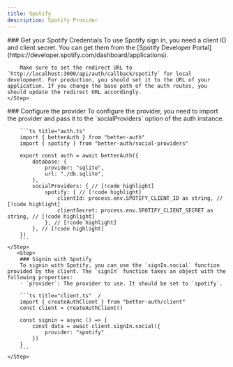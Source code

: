 ```yaml
---
title: Spotify
description: Spotify Provider
---
```


<Steps>
    <Step> 
        ### Get your Spotify Credentials
        To use Spotify sign in, you need a client ID and client secret. You can get them from the [Spotify Developer Portal](https://developer.spotify.com/dashboard/applications).

        Make sure to set the redirect URL to `http://localhost:3000/api/auth/callback/spotify` for local development. For production, you should set it to the URL of your application. If you change the base path of the auth routes, you should update the redirect URL accordingly.
    </Step>

  <Step>
        ### Configure the provider
        To configure the provider, you need to import the provider and pass it to the `socialProviders` option of the auth instance.

        ```ts title="auth.ts"  
        import { betterAuth } from "better-auth"
        import { spotify } from "better-auth/social-providers"
        
        export const auth = await betterAuth({
            database: {
                provider: "sqlite",
                url: "./db.sqlite",
            },
            socialProviders: { // [!code highlight]
                spotify: { // [!code highlight]
                    clientId: process.env.SPOTIFY_CLIENT_ID as string, // [!code highlight]
                    clientSecret: process.env.SPOTIFY_CLIENT_SECRET as string, // [!code highlight]
                }, // [!code highlight]
            }, // [!code highlight]
        })
        ```
    </Step>
       <Step>
        ### Signin with Spotify
        To signin with Spotify, you can use the `signIn.social` function provided by the client. The `signIn` function takes an object with the following properties:
        - `provider`: The provider to use. It should be set to `spotify`.

        ```ts title="client.ts"  /
        import { createAuthClient } from "better-auth/client"
        const client = createAuthClient()
        
        const signin = async () => {
            const data = await client.signIn.social({
                provider: "spotify"
            })
        }
        ```
    </Step>
</Steps>

